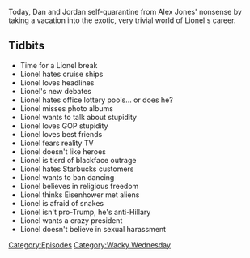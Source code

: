 {{DEFAULTSORT:
    #_EPISODE_0409:The Lionel Countdown
}}{{Episode
    | title           = The Lionel Countdown
    | caption         = [https://knowledgefight.libsyn.com/knowledge-fight-the-lionel-solution Listen to this episode on Libsyn]
    | episodeNumber   = 409
    | length          = 02:32:45
    | airDate         = March 18, 2020
    | episodeType     = [[:Category:Wacky Wednesday|Wacky Wednesday]]
    | appearance      = [[Lionel]]
    | beverage        = Spiteful Brewery Miss O'Leary's Chocolate Milk Stout
    | previousEpisode = [[408: March 11-13, 2020]]
    | nextEpisode     = [[410: March 19-20, 2020]]
}}

{{Stub}}

Today, Dan and Jordan self-quarantine from Alex Jones' nonsense by taking a vacation into the exotic, very trivial world of Lionel's career.

==Tidbits==

*Time for a Lionel break
*Lionel hates cruise ships
*Lionel loves headlines
*Lionel's new debates
*Lionel hates office lottery pools... or does he?
*Lionel misses photo albums
*Lionel wants to talk about stupidity
*Lionel loves GOP stupidity
*Lionel loves best friends
*Lionel fears reality TV
*Lionel doesn't like heroes
*Lionel is tierd of blackface outrage
*Lionel hates Starbucks customers
*Lionel wants to ban dancing
*Lionel believes in religious freedom
*Lionel thinks Eisenhower met aliens
*Lionel is afraid of snakes
*Lionel isn't pro-Trump, he's anti-Hillary
*Lionel wants a crazy president
*Lionel doesn't believe in sexual harassment

[[Category:Episodes]]
[[Category:Wacky Wednesday]]
